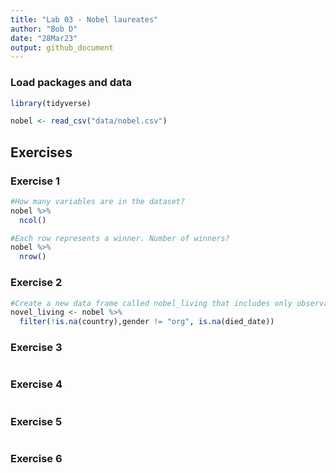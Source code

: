 ```yaml
---
title: "Lab 03 - Nobel laureates"
author: "Bob D"
date: "28Mar23"
output: github_document
---
```


### Load packages and data

```r
library(tidyverse) 
```

```r
nobel <- read_csv("data/nobel.csv")
```

## Exercises
### Exercise 1
```r
#How many variables are in the dataset?
nobel %>%
  ncol()

#Each row represents a winner. Number of winners?
nobel %>%
  nrow()
```
### Exercise 2
```r
#Create a new data frame called nobel_living that includes only observations of living people for which country data is available. 
novel_living <- nobel %>%
  filter(!is.na(country),gender != "org", is.na(died_date))
```

### Exercise 3
```r

```
### Exercise 4
```r

```

### Exercise 5
```r

```

### Exercise 6
```r

```
